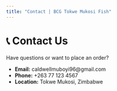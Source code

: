 ```yaml
---
title: "Contact | BCG Tokwe Mukosi Fish"
---
```


# 📞 Contact Us

Have questions or want to place an order?  

- **Email:** caldwellmuboyi96@gmail.com  
- **Phone:** +263 77 123 4567  
- **Location:** Tokwe Mukosi, Zimbabwe
